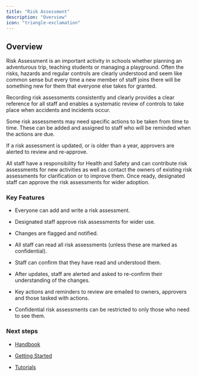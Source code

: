```yaml
---
title: "Risk Assessment"
description: "Overview"
icon: "triangle-exclamation"
---
```



<ModuleCards module="Risk Assessment" folder="riskassessment" />

## Overview

Risk Assessment is an important activity in schools whether planning an adventurous trip, teaching students or managing
a playground. Often the risks, hazards and regular controls are clearly understood and seem like common sense but every
time a new member of staff joins there will be something new for them that everyone else takes for granted.

Recording risk assessments consistently and clearly provides a clear reference for all staff and enables a systematic
review of controls to take place when accidents and incidents occur.

Some risk assessments may need specific actions to be taken from time to time. These can be added and assigned to staff
who will be reminded when the actions are due.

If a risk assessment is updated, or is older than a year, approvers are alerted to review and re-approve.

All staff have a responsibility for Health and Safety and can contribute risk assessments for new activities as well as
contact the owners of existing risk assessments for clarification or to improve them. Once ready, designated staff can
approve the risk assessments for wider adoption.

### Key Features

* Everyone can add and write a risk assessment.

* Designated staff approve risk assessments for wider use.

* Changes are flagged and notified.

* All staff can read all risk assessments (unless these are marked as confidential).

* Staff can confirm that they have read and understood them.

* After updates, staff are alerted and asked to re-confirm their understanding of the changes.

* Key actions and reminders to review are emailed to owners, approvers and those tasked with actions.

* Confidential risk assessments can be restricted to only those who need to see them.

### Next steps

* [Handbook](/riskassessment/handbook)

* [Getting Started](/riskassessment/getting-started)

* [Tutorials](/riskassessment/tutorials)
